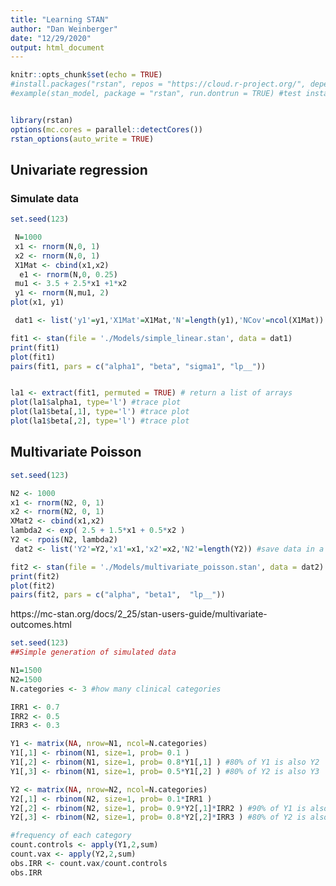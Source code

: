 ```yaml
---
title: "Learning STAN"
author: "Dan Weinberger"
date: "12/29/2020"
output: html_document
---
```


```r
knitr::opts_chunk$set(echo = TRUE)
#install.packages("rstan", repos = "https://cloud.r-project.org/", dependencies = TRUE)
#example(stan_model, package = "rstan", run.dontrun = TRUE) #test install


library(rstan)
options(mc.cores = parallel::detectCores())
rstan_options(auto_write = TRUE)

```

## Univariate regression

### Simulate data
```r
set.seed(123)

 N=1000
 x1 <- rnorm(N,0, 1)
 x2 <- rnorm(N,0, 1)
 X1Mat <- cbind(x1,x2)
  e1 <- rnorm(N,0, 0.25)
 mu1 <- 3.5 + 2.5*x1 +1*x2
 y1 <- rnorm(N,mu1, 2)
plot(x1, y1)

 dat1 <- list('y1'=y1,'X1Mat'=X1Mat,'N'=length(y1),'NCov'=ncol(X1Mat)) #save data in a list

```


```r
fit1 <- stan(file = './Models/simple_linear.stan', data = dat1)
print(fit1)
plot(fit1)
pairs(fit1, pars = c("alpha1", "beta", "sigma1", "lp__"))


la1 <- extract(fit1, permuted = TRUE) # return a list of arrays 
plot(la1$alpha1, type='l') #trace plot
plot(la1$beta[,1], type='l') #trace plot
plot(la1$beta[,2], type='l') #trace plot

```

## Multivariate Poisson

```r
set.seed(123)

N2 <- 1000
x1 <- rnorm(N2, 0, 1)
x2 <- rnorm(N2, 0, 1)
XMat2 <- cbind(x1,x2)
lambda2 <- exp( 2.5 + 1.5*x1 + 0.5*x2 )
Y2 <- rpois(N2, lambda2)
 dat2 <- list('Y2'=Y2,'x1'=x1,'x2'=x2,'N2'=length(Y2)) #save data in a list

```

```r
fit2 <- stan(file = './Models/multivariate_poisson.stan', data = dat2)
print(fit2)
plot(fit2)
pairs(fit2, pars = c("alpha", "beta1",  "lp__"))
```




https://mc-stan.org/docs/2_25/stan-users-guide/multivariate-outcomes.html
```r
set.seed(123)
##Simple generation of simulated data

N1=1500
N2=1500
N.categories <- 3 #how many clinical categories

IRR1 <- 0.7
IRR2 <- 0.5
IRR3 <- 0.3

Y1 <- matrix(NA, nrow=N1, ncol=N.categories)
Y1[,1] <- rbinom(N1, size=1, prob= 0.1 )
Y1[,2] <- rbinom(N1, size=1, prob= 0.8*Y1[,1] ) #80% of Y1 is also Y2
Y1[,3] <- rbinom(N1, size=1, prob= 0.5*Y1[,2] ) #80% of Y2 is also Y3

Y2 <- matrix(NA, nrow=N2, ncol=N.categories)
Y2[,1] <- rbinom(N2, size=1, prob= 0.1*IRR1 )
Y2[,2] <- rbinom(N2, size=1, prob= 0.9*Y2[,1]*IRR2 ) #90% of Y1 is also Y2
Y2[,3] <- rbinom(N2, size=1, prob= 0.8*Y2[,2]*IRR3 ) #80% of Y2 is also Y3

#frequency of each category
count.controls <- apply(Y1,2,sum)
count.vax <- apply(Y2,2,sum)
obs.IRR <- count.vax/count.controls
obs.IRR


```


